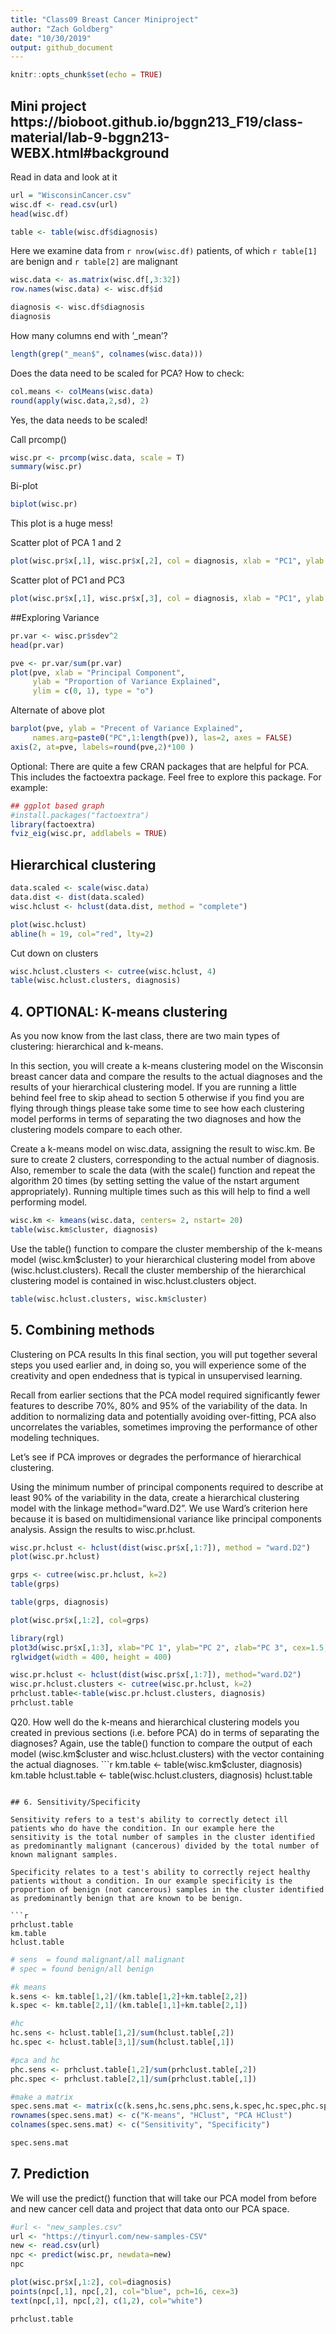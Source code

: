 ```yaml
---
title: "Class09 Breast Cancer Miniproject"
author: "Zach Goldberg"
date: "10/30/2019"
output: github_document
---
```


```r
knitr::opts_chunk$set(echo = TRUE)
```

## Mini project https://bioboot.github.io/bggn213_F19/class-material/lab-9-bggn213-WEBX.html#background

Read in data and look at it
```r
url = "WisconsinCancer.csv"
wisc.df <- read.csv(url)
head(wisc.df)
```
```r
table <- table(wisc.df$diagnosis)
```

Here we examine data from `r nrow(wisc.df)` patients, of which `r table[1]` are benign and `r table[2]` are malignant 
```r
wisc.data <- as.matrix(wisc.df[,3:32])
row.names(wisc.data) <- wisc.df$id

diagnosis <- wisc.df$diagnosis
diagnosis
```

How many columns end with '_mean'?
```r
length(grep("_mean$", colnames(wisc.data)))
```

Does the data need to be scaled for PCA? How to check:
```r
col.means <- colMeans(wisc.data)
round(apply(wisc.data,2,sd), 2)
```
Yes, the data needs to be scaled!

Call prcomp()
```r
wisc.pr <- prcomp(wisc.data, scale = T)
summary(wisc.pr)
```

Bi-plot
```r
biplot(wisc.pr)
```

This plot is a huge mess! 

Scatter plot of PCA 1 and 2
```r
plot(wisc.pr$x[,1], wisc.pr$x[,2], col = diagnosis, xlab = "PC1", ylab = "PC2")
```

Scatter plot of PC1 and PC3
```r
plot(wisc.pr$x[,1], wisc.pr$x[,3], col = diagnosis, xlab = "PC1", ylab = "PC3")
```

##Exploring Variance

```r
pr.var <- wisc.pr$sdev^2
head(pr.var)
```

```r
pve <- pr.var/sum(pr.var)
plot(pve, xlab = "Principal Component", 
     ylab = "Proportion of Variance Explained", 
     ylim = c(0, 1), type = "o")
```

Alternate of above plot
```r
barplot(pve, ylab = "Precent of Variance Explained",
     names.arg=paste0("PC",1:length(pve)), las=2, axes = FALSE)
axis(2, at=pve, labels=round(pve,2)*100 )
```

Optional: There are quite a few CRAN packages that are helpful for PCA. This includes the factoextra package. Feel free to explore this package. For example:
```r
## ggplot based graph
#install.packages("factoextra")
library(factoextra)
fviz_eig(wisc.pr, addlabels = TRUE)
```

## Hierarchical clustering

```r
data.scaled <- scale(wisc.data)
data.dist <- dist(data.scaled)
wisc.hclust <- hclust(data.dist, method = "complete")
```


```r
plot(wisc.hclust)
abline(h = 19, col="red", lty=2)
```

Cut down on clusters

```r
wisc.hclust.clusters <- cutree(wisc.hclust, 4)
table(wisc.hclust.clusters, diagnosis)
```
## 4. OPTIONAL: K-means clustering

As you now know from the last class, there are two main types of clustering: hierarchical and k-means.

In this section, you will create a k-means clustering model on the Wisconsin breast cancer data and compare the results to the actual diagnoses and the results of your hierarchical clustering model. If you are running a little behind feel free to skip ahead to section 5 otherwise if you find you are flying through things please take some time to see how each clustering model performs in terms of separating the two diagnoses and how the clustering models compare to each other.

Create a k-means model on wisc.data, assigning the result to wisc.km. Be sure to create 2 clusters, corresponding to the actual number of diagnosis. Also, remember to scale the data (with the scale() function and repeat the algorithm 20 times (by setting setting the value of the nstart argument appropriately). Running multiple times such as this will help to find a well performing model.
```r
wisc.km <- kmeans(wisc.data, centers= 2, nstart= 20)
table(wisc.km$cluster, diagnosis)
```

Use the table() function to compare the cluster membership of the k-means model (wisc.km$cluster) to your hierarchical clustering model from above (wisc.hclust.clusters). Recall the cluster membership of the hierarchical clustering model is contained in wisc.hclust.clusters object.

```r
table(wisc.hclust.clusters, wisc.km$cluster)
```

## 5. Combining methods

Clustering on PCA results
In this final section, you will put together several steps you used earlier and, in doing so, you will experience some of the creativity and open endedness that is typical in unsupervised learning.

Recall from earlier sections that the PCA model required significantly fewer features to describe 70%, 80% and 95% of the variability of the data. In addition to normalizing data and potentially avoiding over-fitting, PCA also uncorrelates the variables, sometimes improving the performance of other modeling techniques.

Let's see if PCA improves or degrades the performance of hierarchical clustering.

Using the minimum number of principal components required to describe at least 90% of the variability in the data, create a hierarchical clustering model with the linkage method="ward.D2". We use Ward's criterion here because it is based on multidimensional variance like principal components analysis. Assign the results to wisc.pr.hclust.

```r
wisc.pr.hclust <- hclust(dist(wisc.pr$x[,1:7]), method = "ward.D2")
plot(wisc.pr.hclust)
```

```r
grps <- cutree(wisc.pr.hclust, k=2)
table(grps)
```


```r
table(grps, diagnosis)
```

```r
plot(wisc.pr$x[,1:2], col=grps)
```

```r
library(rgl)
plot3d(wisc.pr$x[,1:3], xlab="PC 1", ylab="PC 2", zlab="PC 3", cex=1.5, size=1, type="s", col=grps)
rglwidget(width = 400, height = 400)
```

```r
wisc.pr.hclust <- hclust(dist(wisc.pr$x[,1:7]), method="ward.D2")
wisc.pr.hclust.clusters <- cutree(wisc.pr.hclust, k=2)
prhclust.table<-table(wisc.pr.hclust.clusters, diagnosis)
prhclust.table
```

Q20. How well do the k-means and hierarchical clustering models you created in previous sections (i.e. before PCA) do in terms of separating the diagnoses? Again, use the table() function to compare the output of each model (wisc.km$cluster and wisc.hclust.clusters) with the vector containing the actual diagnoses.
```r
km.table <- table(wisc.km$cluster, diagnosis)
km.table
hclust.table <- table(wisc.hclust.clusters, diagnosis)
hclust.table
```

## 6. Sensitivity/Specificity

Sensitivity refers to a test's ability to correctly detect ill patients who do have the condition. In our example here the sensitivity is the total number of samples in the cluster identified as predominantly malignant (cancerous) divided by the total number of known malignant samples.

Specificity relates to a test's ability to correctly reject healthy patients without a condition. In our example specificity is the proportion of benign (not cancerous) samples in the cluster identified as predominantly benign that are known to be benign.

```r
prhclust.table
km.table
hclust.table
```


```r
# sens  = found malignant/all malignant
# spec = found benign/all benign 

#k means
k.sens <- km.table[1,2]/(km.table[1,2]+km.table[2,2])
k.spec <- km.table[2,1]/(km.table[1,1]+km.table[2,1])

#hc
hc.sens <- hclust.table[1,2]/sum(hclust.table[,2])
hc.spec <- hclust.table[3,1]/sum(hclust.table[,1])

#pca and hc
phc.sens <- prhclust.table[1,2]/sum(prhclust.table[,2])
phc.spec <- prhclust.table[2,1]/sum(prhclust.table[,1])

#make a matrix
spec.sens.mat <- matrix(c(k.sens,hc.sens,phc.sens,k.spec,hc.spec,phc.spec), nrow = 3, ncol = 2 )
rownames(spec.sens.mat) <- c("K-means", "HClust", "PCA HClust")
colnames(spec.sens.mat) <- c("Sensitivity", "Specificity")

spec.sens.mat
```

## 7. Prediction

We will use the predict() function that will take our PCA model from before and new cancer cell data and project that data onto our PCA space.

```r
#url <- "new_samples.csv"
url <- "https://tinyurl.com/new-samples-CSV"
new <- read.csv(url)
npc <- predict(wisc.pr, newdata=new)
npc
```

```r
plot(wisc.pr$x[,1:2], col=diagnosis)
points(npc[,1], npc[,2], col="blue", pch=16, cex=3)
text(npc[,1], npc[,2], c(1,2), col="white")

prhclust.table
```


